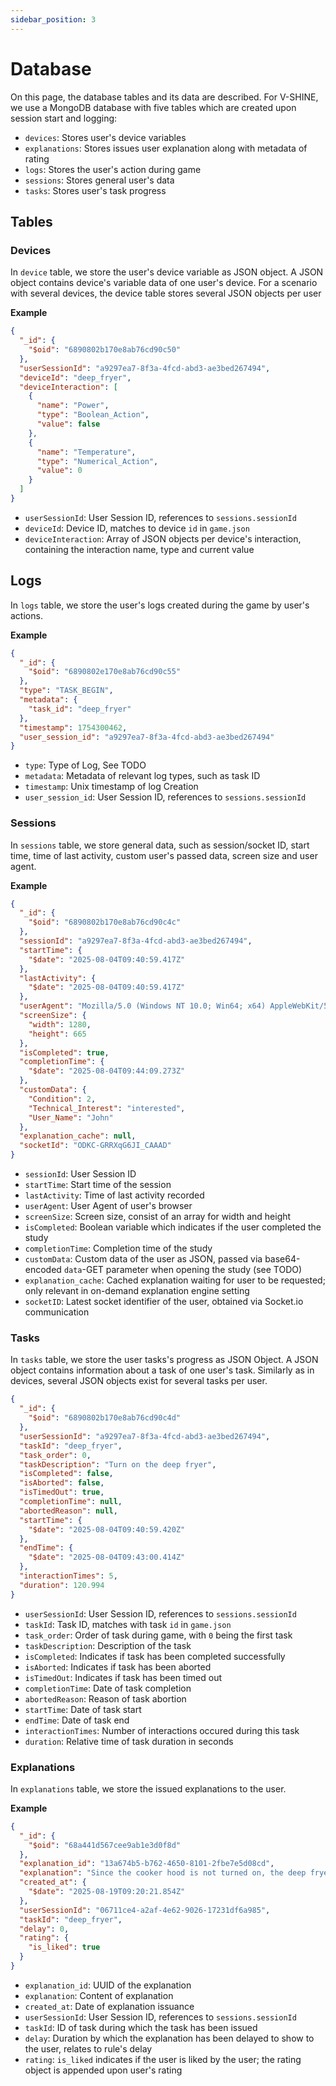 ```yaml
---
sidebar_position: 3
---
```


# Database

On this page, the database tables and its data are described.
For V-SHINE, we use a MongoDB database with five tables which are created upon session start and logging:
- `devices`: Stores user's device variables
- `explanations`: Stores issues user explanation along with metadata of rating
- `logs`: Stores the user's action during game
- `sessions`: Stores general user's data
- `tasks`: Stores user's task progress

## Tables

### Devices

In `device` table, we store the user's device variable as JSON object. A JSON object contains device's variable data of one user's device.
For a scenario with several devices, the device table stores several JSON objects per user

**Example**

```json
{
  "_id": {
    "$oid": "6890802b170e8ab76cd90c50"
  },
  "userSessionId": "a9297ea7-8f3a-4fcd-abd3-ae3bed267494",
  "deviceId": "deep_fryer",
  "deviceInteraction": [
    {
      "name": "Power",
      "type": "Boolean_Action",
      "value": false
    },
    {
      "name": "Temperature",
      "type": "Numerical_Action",
      "value": 0
    }
  ]
}
```

- `userSessionId`: User Session ID, references to `sessions.sessionId`
- `deviceId`: Device ID, matches to device `id` in `game.json`
- `deviceInteraction`: Array of JSON objects per device's interaction, containing the interaction name, type and current value

## Logs

In `logs` table, we store the user's logs created during the game by user's actions.

**Example**

```json
{
  "_id": {
    "$oid": "6890802e170e8ab76cd90c55"
  },
  "type": "TASK_BEGIN",
  "metadata": {
    "task_id": "deep_fryer"
  },
  "timestamp": 1754300462,
  "user_session_id": "a9297ea7-8f3a-4fcd-abd3-ae3bed267494"
}
```

- `type`: Type of Log, See TODO
- `metadata`: Metadata of relevant log types, such as task ID
- `timestamp`: Unix timestamp of log Creation
- `user_session_id`: User Session ID, references to `sessions.sessionId`

### Sessions

In `sessions` table, we store general data, such as session/socket ID, start time, time of last activity, custom user's passed data, screen size and user agent.


**Example**

```json
{
  "_id": {
    "$oid": "6890802b170e8ab76cd90c4c"
  },
  "sessionId": "a9297ea7-8f3a-4fcd-abd3-ae3bed267494",
  "startTime": {
    "$date": "2025-08-04T09:40:59.417Z"
  },
  "lastActivity": {
    "$date": "2025-08-04T09:40:59.417Z"
  },
  "userAgent": "Mozilla/5.0 (Windows NT 10.0; Win64; x64) AppleWebKit/537.36 (KHTML, like Gecko) Chrome/138.0.0.0 Safari/537.36",
  "screenSize": {
    "width": 1280,
    "height": 665
  },
  "isCompleted": true,
  "completionTime": {
    "$date": "2025-08-04T09:44:09.273Z"
  },
  "customData": {
    "Condition": 2,
    "Technical_Interest": "interested",
    "User_Name": "John"
  },
  "explanation_cache": null,
  "socketId": "ODKC-GRRXqG6JI_CAAAD"
}
```

- `sessionId`: User Session ID
- `startTime`: Start time of the session
- `lastActivity`: Time of last activity recorded
- `userAgent`: User Agent of user's browser
- `screenSize`: Screen size, consist of an array for width and height
- `isCompleted`: Boolean variable which indicates if the user completed the study
- `completionTime`: Completion time of the study
- `customData`: Custom data of the user as JSON, passed via base64-encoded `data`-GET parameter when opening the study (see TODO)
- `explanation_cache`: Cached explanation waiting for user to be requested; only relevant in on-demand explanation engine setting
- `socketID`: Latest socket identifier of the user, obtained via Socket.io communication

### Tasks

In `tasks` table, we store the user tasks's progress as JSON Object. A JSON object contains information about a task of one user's task.
Similarly as in devices, several JSON objects exist for several tasks per user.

```json
{
  "_id": {
    "$oid": "6890802b170e8ab76cd90c4d"
  },
  "userSessionId": "a9297ea7-8f3a-4fcd-abd3-ae3bed267494",
  "taskId": "deep_fryer",
  "task_order": 0,
  "taskDescription": "Turn on the deep fryer",
  "isCompleted": false,
  "isAborted": false,
  "isTimedOut": true,
  "completionTime": null,
  "abortedReason": null,
  "startTime": {
    "$date": "2025-08-04T09:40:59.420Z"
  },
  "endTime": {
    "$date": "2025-08-04T09:43:00.414Z"
  },
  "interactionTimes": 5,
  "duration": 120.994
}
```

- `userSessionId`: User Session ID, references to `sessions.sessionId`
- `taskId`: Task ID, matches with task `id` in `game.json`
- `task_order`: Order of task during game, with `0` being the first task
- `taskDescription`: Description of the task
- `isCompleted`: Indicates if task has been completed successfully
- `isAborted`: Indicates if task has been aborted
- `isTimedOut`: Indicates if task has been timed out
- `completionTime`: Date of task completion
- `abortedReason`: Reason of task abortion
- `startTime`: Date of task start
- `endTime`: Date of task end 
- `interactionTimes`: Number of interactions occured during this task
- `duration`: Relative time of task duration in seconds


### Explanations

In `explanations` table, we store the issued explanations to the user.

**Example**

```json
{
  "_id": {
    "$oid": "68a441d567cee9ab1e3d0f8d"
  },
  "explanation_id": "13a674b5-b762-4650-8101-2fbe7e5d08cd",
  "explanation": "Since the cooker hood is not turned on, the deep fryer cannot be turned on.",
  "created_at": {
    "$date": "2025-08-19T09:20:21.854Z"
  },
  "userSessionId": "06711ce4-a2af-4e62-9026-17231df6a985",
  "taskId": "deep_fryer",
  "delay": 0,
  "rating": {
    "is_liked": true
  }
}
```

- `explanation_id`: UUID of the explanation
- `explanation`: Content of explanation
- `created_at`: Date of explanation issuance
- `userSessionId`: User Session ID, references to `sessions.sessionId`
- `taskId`: ID of task during which the task has been issued
- `delay`: Duration by which the explanation has been delayed to show to the user, relates to rule's delay
- `rating`: `is_liked` indicates if the user is liked by the user; the rating object is appended upon user's rating